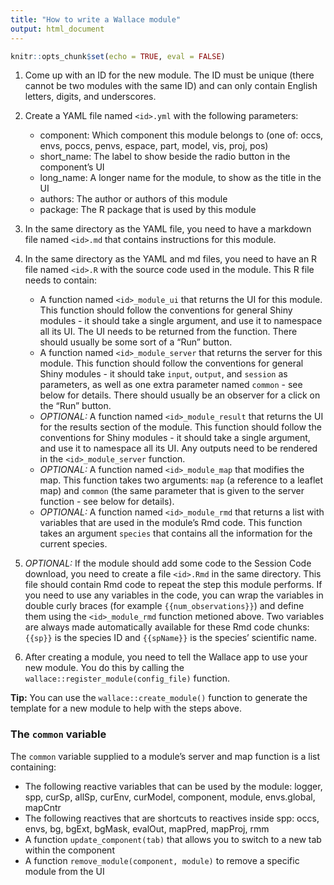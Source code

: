 ```yaml
---
title: "How to write a Wallace module"
output: html_document
---
```


```r
knitr::opts_chunk$set(echo = TRUE, eval = FALSE)
```

1. Come up with an ID for the new module. The ID must be unique (there cannot be two modules with the same ID) and can only contain English letters, digits, and underscores.

2. Create a YAML file named `<id>.yml` with the following parameters:

    - component: Which component this module belongs to (one of: occs, envs, poccs, penvs, espace, part, model, vis, proj, pos)
    - short_name: The label to show beside the radio button in the component's UI
    - long_name: A longer name for the module, to show as the title in the UI
    - authors: The author or authors of this module
    - package: The R package that is used by this module

3. In the same directory as the YAML file, you need to have a markdown file named `<id>.md` that contains instructions for this module.

4. In the same directory as the YAML and md files, you need to have an R file named `<id>.R` with the source code used in the module. This R file needs to contain:

    - A function named `<id>_module_ui` that returns the UI for this module.
    This function should follow the conventions for general Shiny modules - it
    should take a single argument, and use it to namespace all its UI. The UI
    needs to be returned from the function. There should usually be some sort
    of a "Run" button.
    - A function named `<id>_module_server` that returns the server for this module.
    This function should follow the conventions for general Shiny modules - it
    should take `input`, `output`, and `session` as parameters, as well as one
    extra parameter named `common` - see below for details. There should usually
    be an observer for a click on the "Run" button.
    - *OPTIONAL:* A function named `<id>_module_result` that returns the UI for the
    results section of the module. This function should follow the conventions
    for Shiny modules - it should take a single argument, and use it to namespace
    all its UI. Any outputs need to be rendered in the `<id>_module_server` function.
    - *OPTIONAL:* A function named `<id>_module_map` that modifies the map. This
    function takes two arguments: `map` (a reference to a leaflet map) and
    `common` (the same parameter that is given to the server function - see below for details).
    - *OPTIONAL:* A function named `<id>_module_rmd` that returns a list with
    variables that are used in the module's Rmd code. This function takes an
    argument `species` that contains all the information for the current species.

5. *OPTIONAL:* If the module should add some code to the Session Code download,
you need to create a file `<id>.Rmd` in the same directory. This file should 
contain Rmd code to repeat the step this module performs. If you need to use any
variables in the code, you can wrap the variables in double curly braces (for
example `{{num_observations}}`) and define them using the `<id>_module_rmd`
function metioned above. Two variables are always made automatically available
for these Rmd code chunks: `{{sp}}` is the species ID and `{{spName}}` is the
species' scientific name. 

6. After creating a module, you need to tell the Wallace app to use your new module. You do this by calling the `wallace::register_module(config_file)` function.

**Tip:** You can use the `wallace::create_module()` function to generate the template for a new module to help with the steps above.

### The `common` variable

The `common` variable supplied to a module's server and map function is a list containing:

  - The following reactive variables that can be used by the module: logger, spp, curSp, allSp, curEnv, curModel, component, module, envs.global, mapCntr
  - The following reactives that are shortcuts to reactives inside spp: occs, envs, bg, bgExt, bgMask, evalOut, mapPred, mapProj, rmm
  - A function `update_component(tab)` that allows you to switch to a new tab within the component
  - A function `remove_module(component, module)` to remove a specific module from the UI
